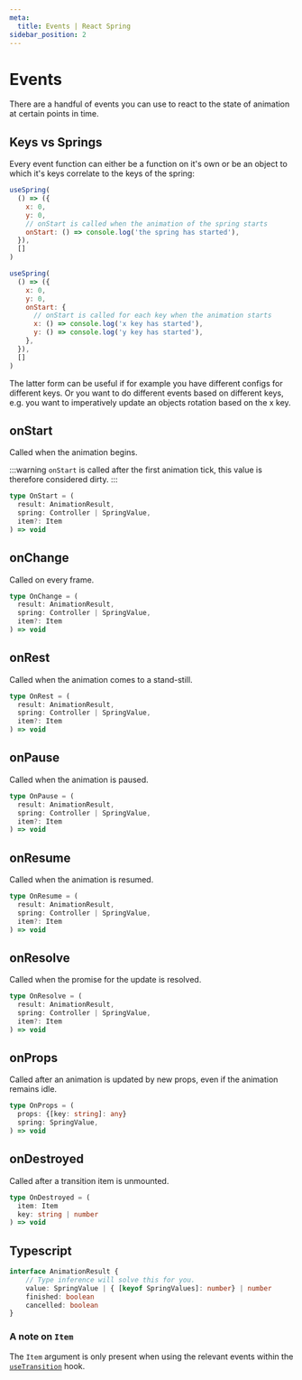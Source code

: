 ```yaml
---
meta:
  title: Events | React Spring
sidebar_position: 2
---
```


# Events

There are a handful of events you can use to react to the state of animation at certain points in time.

## Keys vs Springs

Every event function can either be a function on it's own or be an object to which it's keys correlate
to the keys of the spring:

```jsx line=5-6,15-19
useSpring(
  () => ({
    x: 0,
    y: 0,
    // onStart is called when the animation of the spring starts
    onStart: () => console.log('the spring has started'),
  }),
  []
)

useSpring(
  () => ({
    x: 0,
    y: 0,
    onStart: {
      // onStart is called for each key when the animation starts
      x: () => console.log('x key has started'),
      y: () => console.log('y key has started'),
    },
  }),
  []
)
```

The latter form can be useful if for example you have different configs for different keys.
Or you want to do different events based on different keys, e.g. you want to imperatively
update an objects rotation based on the x key.

## onStart

Called when the animation begins.

:::warning
`onStart` is called after the first animation tick, this value is therefore considered dirty.
:::

```ts
type OnStart = (
  result: AnimationResult,
  spring: Controller | SpringValue,
  item?: Item
) => void
```

## onChange

Called on every frame.

```ts
type OnChange = (
  result: AnimationResult,
  spring: Controller | SpringValue,
  item?: Item
) => void
```

## onRest

Called when the animation comes to a stand-still.

```ts
type OnRest = (
  result: AnimationResult,
  spring: Controller | SpringValue,
  item?: Item
) => void
```

## onPause

Called when the animation is paused.

```ts
type OnPause = (
  result: AnimationResult,
  spring: Controller | SpringValue,
  item?: Item
) => void
```

## onResume

Called when the animation is resumed.

```ts
type OnResume = (
  result: AnimationResult,
  spring: Controller | SpringValue,
  item?: Item
) => void
```

## onResolve

Called when the promise for the update is resolved.

```ts
type OnResolve = (
  result: AnimationResult,
  spring: Controller | SpringValue,
  item?: Item
) => void
```

## onProps

Called after an animation is updated by new props, even if the animation remains idle.

```ts
type OnProps = (
  props: {[key: string]: any}
  spring: SpringValue,
) => void
```

## onDestroyed

Called after a transition item is unmounted.

```ts
type OnDestroyed = (
  item: Item
  key: string | number
) => void
```

## Typescript

```ts
interface AnimationResult {
    // Type inference will solve this for you.
    value: SpringValue | { [keyof SpringValues]: number} | number
    finished: boolean
    cancelled: boolean
}
```

### A note on `Item`

The `Item` argument is only present when using the relevant events within the [`useTransition`](/docs/components/use-transition) hook.
